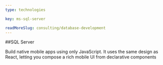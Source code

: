 ```yaml
---
type: technologies

key: ms-sql-server

readMoreSlug: consulting/database-development
---
```


##SQL Server

Build native mobile apps using only JavaScript. It uses the same design as React, letting you compose a rich mobile UI from declarative components
